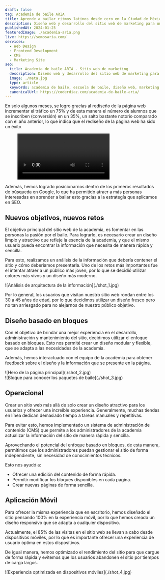 ```yaml
---
draft: false
tag: Academia de baile ARIA
title: Aprende a bailar ritmos latinos desde cero en la Ciudad de México
description: Diseño web y desarrollo del sitio web de marketing para una academia de baile en Ciudad de México. El sitio web está diseñado y optimizado para SEO con el objetivo de atraer tráfico y convertir a nuevos alumnos.
publishedAt: 2024-01-25
featuredImage: ./academia-aria.png
live: https://somosaria.com/
services:
  - Web Design
  - Frontend Development
  - CMS
  - Marketing Site
seo:
  title: Academia de baile ARIA - Sitio web de marketing
  description: Diseño web y desarrollo del sitio web de marketing para una academia de baile en Ciudad de México. El sitio web está diseñado y optimizado con SEO para atraer tráfico y convertir a nuevos alumnos.
  image: ./meta.jpg
  type: article
  keywords: academia de baile, escuela de baile, diseño web, marketing site, sitio web de marketing, landing pages, sitio web con cms, sitio web responsivo, sitio web optimizado para seo
  canonicalUrl: https://coderdiaz.com/academia-de-baile-aria/
---
```


En solo algunos meses, se logro gracías al rediseño de la página web incrementar el tráfico un 75% y de esta manera el número de alumnos que se inscriben (conversión) en un 35%, un salto bastante notorio comparado con el año anterior, lo que indica que el rediseño de la página web ha sido un éxito.

<figure class="h-auto w-full">
  <video class="m-auto rounded-lg bg-background" loop controls autoplay src={WebsiteVideo} />
</figure>

Además, hemos logrado posicionarnos dentro de los primeros resultados de búsqueda en Google, lo que ha permitido atraer a más personas interesadas en aprender a bailar esto gracias a la estrategía que aplicamos en SEO.

## Nuevos objetivos, nuevos retos

El objetivo principal del sitio web de la academia, es fomentar en las personas la pasión por el baile. Para lograrlo, es necesario crear un diseño limpio y atractivo que refleje la esencia de la academia, y que el mismo usuario pueda encontrar la información que necesita de manera rápida y sencilla.

<Quote
  content="Buscamos acercar el baile a más personas, haciendo de este un estilo de vida."
  avatar={BeckyAvatar}
  avatarAlt="Avatar de Abigail Meza"
  author="Abigail Meza"
  jobTitle="Directora Academia de baile ARIA"
/>

Para esto, realizamos un análisis de la información que debería contener el sitio y cómo deberiamos presentarla. Uno de los retos más importantes fue el intentar atraer a un público más joven, por lo que se decidió utilizar colores más vivos y un diseño más moderno.

<div class="flex flex-col gap-4 not-prose md:-mx-10 my-6 md:my-12">
  ![Análisis de arquitectura de la información](./shot_1.jpg)
</div>

Por lo general, los usuarios que visitan nuestro sitio web rondan entre los 30 a 45 años de edad, por lo que decidimos utilizar un diseño fresco pero no tan arriesgado para no alejarnos de nuestro público objetivo.

## Diseño basado en bloques

Con el objetivo de brindar una mejor experiencia en el desarrollo, administración y mantenimiento del sitio, decidimos utilizar el enfoque basado en bloques. Esto nos permité crear un diseño modular y flexible, que se adapta a las necesidades de la academia.

Además, hemos interactuado con el equipo de la academia para obtener feedback sobre el diseño y la información que se presente en la página.

<div class="flex flex-col gap-4 not-prose md:-mx-10 my-6 md:my-12">
  <div class="relative">
    ![Hero de la página principal](./shot_2.jpg)
  </div>
  <div class="relative">
    ![Bloque para conocer los paquetes de baile](./shot_3.jpg)
  </div>
</div>

<Separator />

## Operacional

Crear un sitio web más allá de solo crear un diseño atractivo para los usuarios y ofrecer una increíble experiencia. Generalmente, muchas tiendas en línea dedican demasiado tiempo a tareas manuales y repetitivas.

Para evitar esto, hemos implementado un sistema de administración de contenido (CMS) que permite a los administradores de la academia actualizar la información del sitio de manera rápida y sencilla.

Aprovechando el potencial del enfoque basado en bloques, de esta manera, permitimos que los administradores puedan gestionar el sitio de forma independiente, sin necesidad de conocimientos técnicos.

Esto nos ayudó a:

- Ofrecer una edición del contenido de forma rápida.
- Permitir modificar los bloques disponibles en cada página.
- Crear nuevas páginas de forma sencilla.

<Separator />

## Aplicación Móvil

Para ofrecer la misma experiencia que en escritorio, hemos diseñado el sitio pensando 100% en la experiencia móvil, por lo que hemos creado un diseño responsivo que se adapta a cualquier dispositivo.

Actualmente, el 85% de las visitas en el sitio web se llevan a cabo desde dispositivos móviles, por lo que es importante ofrecer una experiencia de usuario óptima en estos dispositivos.

De igual manera, hemos optimizado el rendimiento del sitio para que cargue de forma rápida y evitemos que los usuarios abandonen el sitio por tiempos de carga largos.

<div class="flex flex-col gap-4 not-prose md:-mx-10 my-6 md:my-12">
  ![Experiencia optimizada en dispositivos móviles](./shot_4.jpg)
</div>
